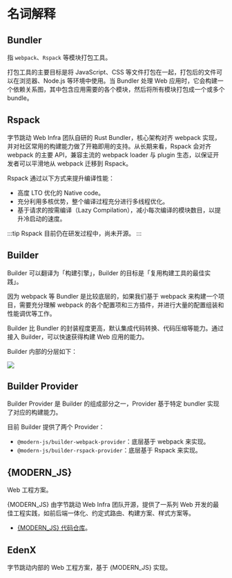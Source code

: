 # 名词解释

## Bundler

指 `webpack`、`Rspack` 等模块打包工具。

打包工具的主要目标是将 JavaScript、CSS 等文件打包在一起，打包后的文件可以在浏览器、Node.js 等环境中使用。当 Bundler 处理 Web 应用时，它会构建一个依赖关系图，其中包含应用需要的各个模块，然后将所有模块打包成一个或多个 bundle。

## Rspack

字节跳动 Web Infra 团队自研的 Rust Bundler，核心架构对齐 webpack 实现，并对社区常用的构建能力做了开箱即用的支持。从长期来看，Rspack 会对齐 webpack 的主要 API，兼容主流的 webpack loader 与 plugin 生态，以保证开发者可以平滑地从 webpack 迁移到 Rspack。

Rspack 通过以下方式来提升编译性能：

- 高度 LTO 优化的 Native code。
- 充分利用多核优势，整个编译过程充分进行多线程优化。
- 基于请求的按需编译（Lazy Compilation），减小每次编译的模块数目，以提升冷启动的速度。

:::tip
Rspack 目前仍在研发过程中，尚未开源。
:::

## Builder

Builder 可以翻译为「构建引擎」，Builder 的目标是「复用构建工具的最佳实践」。

因为 webpack 等 Bundler 是比较底层的，如果我们基于 webpack 来构建一个项目，需要充分理解 webpack 的各个配置项和三方插件，并进行大量的配置组装和性能调优等工作。

Builder 比 Bundler 的封装程度更高，默认集成代码转换、代码压缩等能力。通过接入 Builder，可以快速获得构建 Web 应用的能力。

Builder 内部的分层如下：

![](https://lf3-static.bytednsdoc.com/obj/eden-cn/zq-uylkvT/ljhwZthlaukjlkulzlp/builder-struct-10092.png)

## Builder Provider

Builder Provider 是 Builder 的组成部分之一，Provider 基于特定 bundler 实现了对应的构建能力。

目前 Builder 提供了两个 Provider：

- `@modern-js/builder-webpack-provider`：底层基于 webpack 来实现。
- `@modern-js/builder-rspack-provider`：底层基于 Rspack 来实现。

## {MODERN_JS}

Web 工程方案。

{MODERN_JS} 由字节跳动 Web Infra 团队开源，提供了一系列 Web 开发的最佳工程实践，如前后端一体化、约定式路由、构建方案、样式方案等。

- [{MODERN_JS} 代码仓库](https://github.com/modern-js-dev/modern.js)。

## EdenX

字节跳动内部的 Web 工程方案，基于 {MODERN_JS} 实现。
